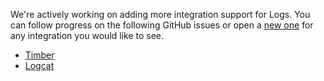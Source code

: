 We're actively working on adding more integration support for Logs. You can follow progress on the following GitHub issues or open a [new one](https://github.com/getsentry/sentry-java/issues/new/choose) for any integration you would like to see.

- [Timber](https://github.com/getsentry/sentry-java/issues/4407)
- [Logcat](https://github.com/getsentry/sentry-java/issues/4408)
